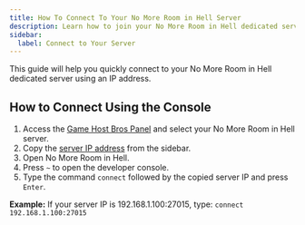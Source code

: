 ```yaml
---
title: How To Connect To Your No More Room in Hell Server
description: Learn how to join your No More Room in Hell dedicated server using the IP address.
sidebar:
  label: Connect to Your Server
---
```


This guide will help you quickly connect to your No More Room in Hell dedicated server using an IP address.

## How to Connect Using the Console

1. Access the [Game Host Bros Panel](https://panel.gamehostbros.com/) and select your No More Room in Hell server.
2. Copy the [server IP address](https://www.youtube.com/watch?v=Ap7DtDF-wYg) from the sidebar.
3. Open No More Room in Hell.
4. Press `~` to open the developer console.
5. Type the command `connect` followed by the copied server IP and press `Enter`.

**Example:** If your server IP is 192.168.1.100:27015, type:
`connect 192.168.1.100:27015`
